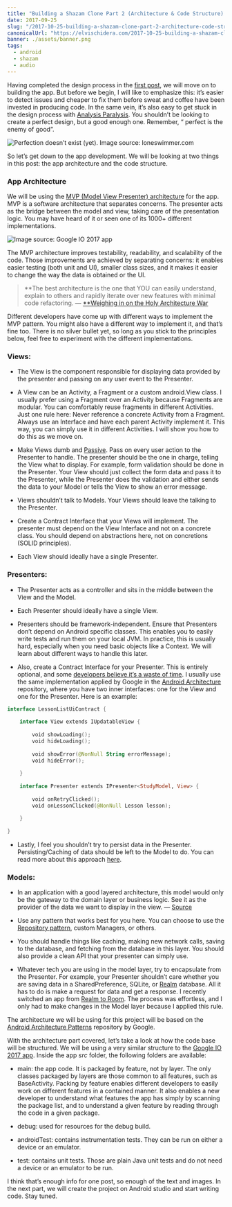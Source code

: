 ```yaml
---
title: "Building a Shazam Clone Part 2 (Architecture & Code Structure) — Building Android Apps Series"
date: 2017-09-25
slug: "/2017-10-25-building-a-shazam-clone-part-2-architecture-code-structure-building-android-apps-series/"
canonicalUrl: "https://elvischidera.com/2017-10-25-building-a-shazam-clone-part-2-architecture-code-structure-building-android-apps-series/"
banner: ./assets/banner.png
tags:
  - android
  - shazam
  - audio
---
```


Having completed the design process in the [first post](https://android.jlelse.eu/building-a-shazam-clone-part-1-building-android-apps-series-179c2580a094), we will move on to building the app. But before we begin, I will like to emphasize this: it’s easier to detect issues and cheaper to fix them before sweat and coffee have been invested in producing code. In the same vein, it’s also easy to get stuck in the design process with [Analysis Paralysis](https://softwareengineering.stackexchange.com/questions/83117/how-do-i-deal-with-analysis-paralysis). You shouldn’t be looking to create a perfect design, but a good enough one. Remember, “ perfect is the enemy of good”.

![Perfection doesn’t exist (yet). Image source: loneswimmer.com](./assets/chasing_perfection.png)

So let’s get down to the app development. We will be looking at two things in this post: the app architecture and the code structure.

### App Architecture

We will be using the [MVP (Model View Presenter) architecture](https://android.jlelse.eu/android-mvp-for-beginners-25889c500443) for the app. MVP is a software architecture that separates concerns. The presenter acts as the bridge between the model and view, taking care of the presentation logic. You may have heard of it or seen one of its 1000+ different implementations.

![Image source: Google IO 2017 app](./assets/banner.png)

The MVP architecture improves testability, readability, and scalability of the code. Those improvements are achieved by separating concerns: it enables easier testing (both unit and UI), smaller class sizes, and it makes it easier to change the way the data is obtained or the UI.
>  **The best architecture is the one that YOU can easily understand, explain to others and rapidly iterate over new features with minimal code refactoring. — [**Weighing in on the Holy Architecture War](https://android.jlelse.eu/weighing-in-on-the-holy-architecture-war-my-take-on-architecture-components-31f7025e9c66)

Different developers have come up with different ways to implement the MVP pattern. You might also have a different way to implement it, and that’s fine too. There is no silver bullet yet, so long as you stick to the principles below, feel free to experiment with the different implementations.

### Views:

* The View is the component responsible for displaying data provided by the presenter and passing on any user event to the Presenter.

* A View can be an Activity, a Fragment or a custom android.View class. I usually prefer using a Fragment over an Activity because Fragments are modular. You can comfortably reuse fragments in different Activities. Just one rule here: Never reference a concrete Activity from a Fragment. Always use an Interface and have each parent Activity implement it. This way, you can simply use it in different Activities. I will show you how to do this as we move on.

* Make Views dumb and [Passive](https://martinfowler.com/eaaDev/PassiveScreen.html). Pass on every user action to the Presenter to handle. The presenter should be the one in charge, telling the View what to display. For example, form validation should be done in the Presenter. Your View should just collect the form data and pass it to the Presenter, while the Presenter does the validation and either sends the data to your Model or tells the View to show an error message.

* Views shouldn’t talk to Models. Your Views should leave the talking to the Presenter.

* Create a Contract Interface that your Views will implement. The presenter must depend on the View Interface and not on a concrete class. You should depend on abstractions here, not on concretions (SOLID principles).

* Each View should ideally have a single Presenter.

### Presenters:

* The Presenter acts as a controller and sits in the middle between the View and the Model.

* Each Presenter should ideally have a single View.

* Presenters should be framework-independent. Ensure that Presenters don’t depend on Android specific classes. This enables you to easily write tests and run them on your local JVM. In practice, this is usually hard, especially when you need basic objects like a Context. We will learn about different ways to handle this later.

* Also, create a Contract Interface for your Presenter. This is entirely optional, and some [developers believe it’s a waste of time](http://blog.karumi.com/interfaces-for-presenters-in-mvp-are-a-waste-of-time/). I usually use the same implementation applied by Google in the [Android Architecture](https://github.com/googlesamples/android-architecture) repository, where you have two inner interfaces: one for the View and one for the Presenter. Here is an example:

```kotlin:title=LessonListUiContract.kt
interface LessonListUiContract {
    
    interface View extends IUpdatableView {
    
        void showLoading();
        void hideLoading();
    
        void showError(@NonNull String errorMessage);
        void hideError();
    
    }
    
    interface Presenter extends IPresenter<StudyModel, View> {
    
        void onRetryClicked();
        void onLessonClicked(@NonNull Lesson lesson);
    
    }
    
}
```

* Lastly, I feel you shouldn’t try to persist data in the Presenter. Persisting/Caching of data should be left to the Model to do. You can read more about this approach [here](https://hackernoon.com/presenters-are-not-for-persisting-f537a2cc7962#.ssl022wg7).

### Models:

* In an application with a good layered architecture, this model would only be the gateway to the domain layer or business logic. See it as the provider of the data we want to display in the view. — [Source](http://www.tinmegali.com/en/model-view-presenter-android-part-1/)

* Use any pattern that works best for you here. You can choose to use the [Repository pattern](https://medium.com/@krzychukosobudzki/repository-design-pattern-bc490b256006), custom Managers, or others.

* You should handle things like caching, making new network calls, saving to the database, and fetching from the database in this layer. You should also provide a clean API that your presenter can simply use.

* Whatever tech you are using in the model layer, try to encapsulate from the Presenter. For example, your Presenter shouldn’t care whether you are saving data in a SharedPreference, SQLite, or [Realm](http://realm.io) database. All it has to do is make a request for data and get a response. I recently switched an app from [Realm to Room](https://medium.com/dot-learn/how-we-reduced-our-app-size-by-72-c2471ba75954). The process was effortless, and I only had to make changes in the Model layer because I applied this rule.

The architecture we will be using for this project will be based on the [Android Architecture Patterns](https://github.com/googlesamples/android-architecture/tree/todo-mvp/) repository by Google.

With the architecture part covered, let’s take a look at how the code base will be structured. We will be using a very similar structure to the [Google IO 2017 app](https://github.com/google/iosched/blob/master/doc/NAVIGATING_CODE.md). Inside the app *src* folder, the following folders are available:

* main: the app code. It is packaged by feature, not by layer. The only classes packaged by layers are those common to all features, such as BaseActivity. Packing by feature enables different developers to easily work on different features in a contained manner. It also enables a new developer to understand what features the app has simply by scanning the package list, and to understand a given feature by reading through the code in a given package.

* debug: used for resources for the debug build.

* androidTest: contains instrumentation tests. They can be run on either a device or an emulator.

* test: contains unit tests. Those are plain Java unit tests and do not need a device or an emulator to be run.

I think that’s enough info for one post, so enough of the text and images. In the next part, we will create the project on Android studio and start writing code. Stay tuned.